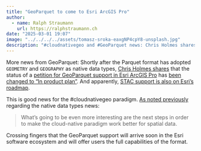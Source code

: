 ```yaml
---
title: "GeoParquet to come to Esri ArcGIS Pro"
author:
  - name: Ralph Straumann
    url: https://ralphstraumann.ch
date: "2025-03-01 19:07"
image: "../../../../assets/tomasz-sroka-eaxgNP4cpY8-unsplash.jpg"
description: "#cloudnativegeo and #GeoParquet news: Chris Holmes shares that the status of a petition for GeoParquet support in #Esri #ArcGIS Pro has changed to “In product plan”."
---
```


More news from GeoParquet: Shortly after the Parquet format has adopted `GEOMETRY` and `GEOGRAPHY` 
as native data types, 
[Chris Holmes shares](https://www.linkedin.com/posts/opencholmes_geoparquet-in-arcgis-pro-changed-to-in-product-activity-7301003561969098752-PzyT/?rcm=ACoAAAKAF2sB6NpMGZJlvdPm_PIKcIoxwyx5WEQ) 
that the status of a 
[petition for GeoParquet support in Esri ArcGIS Pro](https://community.esri.com/t5/arcgis-pro-ideas/geoparquet-support-in-arcgis-pro/idc-p/1590371) has [been changed to "In product plan"](https://community.esri.com/t5/arcgis-pro-ideas/geoparquet-support-in-arcgis-pro/idc-p/1590371#M33988). 
And apparently, [STAC support is also on Esri's roadmap](https://www.linkedin.com/feed/update/urn:li:activity:7301003561969098752?commentUrn=urn%3Ali%3Acomment%3A%28activity%3A7301003561969098752%2C7301295634005831680%29&dashCommentUrn=urn%3Ali%3Afsd_comment%3A%287301295634005831680%2Curn%3Ali%3Aactivity%3A7301003561969098752%29).

This is good news for the #cloudnativegeo paradigm. [As noted previously](https://spatialists.ch/posts/2025/02-13-geoparquet-2.0/) 
regarding the native data types news:

> What’s going to be even more interesting are the next steps in order to make the cloud-native paradigm work better for spatial data. 

Crossing fingers that the GeoParquet support will arrive soon in the Esri software ecosystem and 
will offer users the full capabilities of the format.
